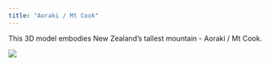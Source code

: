 ```yaml
---
title: "Aoraki / Mt Cook"
---
```


This 3D model embodies New Zealand's tallest mountain - Aoraki / Mt Cook.

![](images/mt-cook.jpeg)
